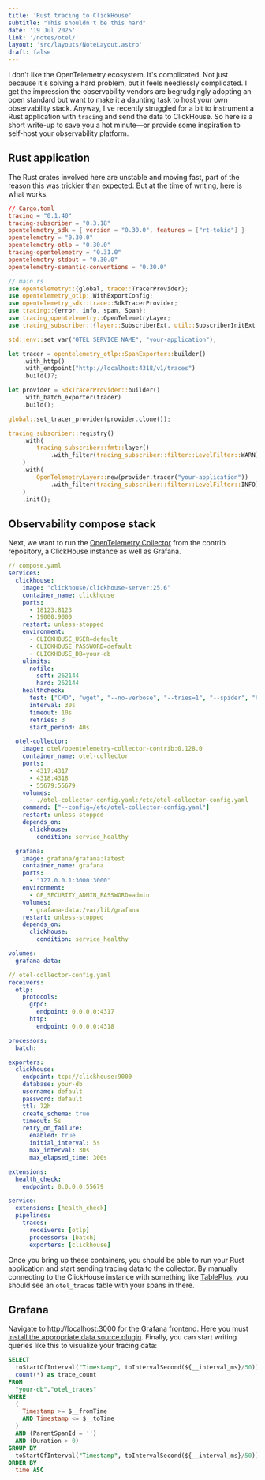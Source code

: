 ```yaml
---
title: 'Rust tracing to ClickHouse'
subtitle: "This shouldn't be this hard"
date: '19 Jul 2025'
link: '/notes/otel/'
layout: 'src/layouts/NoteLayout.astro'
draft: false 
---
```


I don't like the OpenTelemetry ecosystem. It's complicated. Not just because
it's solving a hard problem, but it feels needlessly complicated. I get the impression
the observability vendors are begrudgingly adopting an open standard but want to 
make it a daunting task to host your own observability stack. Anyway, I've recently
struggled for a bit to instrument a Rust application with `tracing` and send the
data to ClickHouse. So here is a short write-up to save you a hot minute—or provide
some inspiration to self-host your observability platform. 

## Rust application
The Rust crates involved here are unstable and moving fast, part of the reason this
was trickier than expected. But at the time of writing, here is what works.

```toml
// Cargo.toml
tracing = "0.1.40"
tracing-subscriber = "0.3.18"
opentelemetry_sdk = { version = "0.30.0", features = ["rt-tokio"] }
opentelemetry = "0.30.0"
opentelemetry-otlp = "0.30.0"
tracing-opentelemetry = "0.31.0"
opentelemetry-stdout = "0.30.0"
opentelemetry-semantic-conventions = "0.30.0"
```

```rust
// main.rs
use opentelemetry::{global, trace::TracerProvider};
use opentelemetry_otlp::WithExportConfig;
use opentelemetry_sdk::trace::SdkTracerProvider;
use tracing::{error, info, span, Span};
use tracing_opentelemetry::OpenTelemetryLayer;
use tracing_subscriber::{layer::SubscriberExt, util::SubscriberInitExt, Layer};

std::env::set_var("OTEL_SERVICE_NAME", "your-application");

let tracer = opentelemetry_otlp::SpanExporter::builder()
    .with_http()
    .with_endpoint("http://localhost:4318/v1/traces")
    .build()?;

let provider = SdkTracerProvider::builder()
    .with_batch_exporter(tracer)
    .build();

global::set_tracer_provider(provider.clone());

tracing_subscriber::registry()
    .with(
        tracing_subscriber::fmt::layer()
            .with_filter(tracing_subscriber::filter::LevelFilter::WARN),
    )
    .with(
        OpenTelemetryLayer::new(provider.tracer("your-application"))
            .with_filter(tracing_subscriber::filter::LevelFilter::INFO),
    )
    .init();

```

## Observability compose stack
Next, we want to run the [OpenTelemetry Collector](https://github.com/open-telemetry/opentelemetry-collector-contrib)
from the contrib repository, a ClickHouse instance as well as Grafana.

```yaml
// compose.yaml
services:
  clickhouse:
    image: "clickhouse/clickhouse-server:25.6"
    container_name: clickhouse
    ports:
      - 18123:8123
      - 19000:9000
    restart: unless-stopped
    environment:
      - CLICKHOUSE_USER=default
      - CLICKHOUSE_PASSWORD=default
      - CLICKHOUSE_DB=your-db
    ulimits:
      nofile:
        soft: 262144
        hard: 262144
    healthcheck:
      test: ["CMD", "wget", "--no-verbose", "--tries=1", "--spider", "http://localhost:8123/ping"]
      interval: 30s
      timeout: 10s
      retries: 3
      start_period: 40s

  otel-collector:
    image: otel/opentelemetry-collector-contrib:0.128.0
    container_name: otel-collector
    ports:
      - 4317:4317
      - 4318:4318
      - 55679:55679
    volumes:
      - ./otel-collector-config.yaml:/etc/otel-collector-config.yaml
    command: ["--config=/etc/otel-collector-config.yaml"]
    restart: unless-stopped
    depends_on:
      clickhouse:
        condition: service_healthy

  grafana:
    image: grafana/grafana:latest
    container_name: grafana
    ports:
      - "127.0.0.1:3000:3000"
    environment:
      - GF_SECURITY_ADMIN_PASSWORD=admin
    volumes:
      - grafana-data:/var/lib/grafana
    restart: unless-stopped
    depends_on:
      clickhouse:
        condition: service_healthy

volumes:
  grafana-data:

```

```yaml
// otel-collector-config.yaml
receivers:
  otlp:
    protocols:
      grpc:
        endpoint: 0.0.0.0:4317
      http:
        endpoint: 0.0.0.0:4318

processors:
  batch:

exporters:
  clickhouse:
    endpoint: tcp://clickhouse:9000
    database: your-db
    username: default
    password: default
    ttl: 72h
    create_schema: true
    timeout: 5s
    retry_on_failure:
      enabled: true
      initial_interval: 5s
      max_interval: 30s
      max_elapsed_time: 300s

extensions:
  health_check:
    endpoint: 0.0.0.0:55679

service:
  extensions: [health_check]
  pipelines:
    traces:
      receivers: [otlp]
      processors: [batch]
      exporters: [clickhouse]

```

Once you bring up these containers, you should be able to run your Rust application
and start sending tracing data to the collector. By manually connecting to the
ClickHouse instance with something like [TablePlus](https://tableplus.com/), you
should see an `otel_traces` table with your spans in there.


## Grafana

Navigate to http://localhost:3000 for the Grafana frontend. Here you must
[install the appropriate data source plugin](https://clickhouse.com/docs/integrations/grafana).
Finally, you can start writing queries like this to visualize your tracing data:

```sql
SELECT
  toStartOfInterval("Timestamp", toIntervalSecond(${__interval_ms}/50)) as time,
  count(*) as trace_count
FROM
  "your-db"."otel_traces"
WHERE
  (
    Timestamp >= $__fromTime
    AND Timestamp <= $__toTime
  )
  AND (ParentSpanId = '')
  AND (Duration > 0)
GROUP BY
  toStartOfInterval("Timestamp", toIntervalSecond(${__interval_ms}/50))
ORDER BY
  time ASC
```